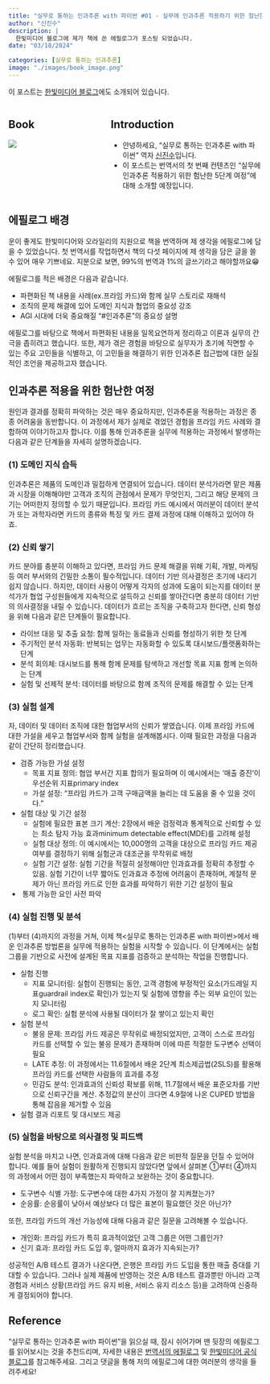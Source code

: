```yaml
---
title: "실무로 통하는 인과추론 with 파이썬 #01 - 실무에 인과추론 적용하기 위한 험난한 여정"
author: "신진수"
description: |
  한빛미디어 블로그에 제가 책에 쓴 에필로그가 포스팅 되었습니다.
date: "03/18/2024"

categories: [실무로 통하는 인과추론]
image: "./images/book_image.png"
---
```


이 포스트는 [한빛미디어 블로그](https://www.hanbit.co.kr/channel/category/category_view.html?cms_code=CMS8017671681)에도 소개되어 있습니다.

::: columns
::: {.column width="30%"}
## Book
[![](https://image.yes24.com/goods/125196916/XL)](https://www.yes24.com/Product/Goods/125196916)
:::

:::{.column width="5%"}
:::

::: {.column width="65%"}
## Introduction
- 안녕하세요, "실무로 통하는 인과추론 with 파이썬" 역자 [신진수](https://www.linkedin.com/in/jinsoo-shin-436060162/)입니다.
- 이 포스트는 번역서의 첫 번째 컨텐츠인 "실무에 인과추론 적용하기 위한 험난한 5단계 여정"에 대해 소개할 예정입니다.
:::
:::


## 에필로그 배경
운이 좋게도 한빛미디어와 오라일리의 지원으로 책을 번역하며 제 생각을 에필로그에 담을 수 있었습니다. 첫 번역서를 작업하면서 책의 다섯 페이지에 제 생각을 담은 글을 쓸 수 있어 매우 기쁘네요. 지분으로 보면, 99%의 번역과 1%의 글쓰기라고 해야할까요😁

에필로그를 적은 배경은 다음과 같습니다.

- 파편화된 책 내용을 사례(ex.프라임 카드)와 함께 실무 스토리로 재해석
- 조직의 문제 해결에 있어 도메인 지식과 협업의 중요성 강조
- AGI 시대에 더욱 중요해질 "#인과추론"의 중요성 설명

에필로그를 바탕으로 책에서 파편화된 내용을 일목요연하게 정리하고 이론과 실무의 간극을 좁히려고 했습니다. 또한, 제가 겪은 경험을 바탕으로 실무자가 초기에 직면할 수 있는 주요 고민들을 식별하고, 이 고민들을 해결하기 위한 인과추론 접근법에 대한 실질적인 조언을 제공하고자 했습니다.


## 인과추론 적용을 위한 험난한 여정
원인과 결과를 정확히 파악하는 것은 매우 중요하지만, 인과추론을 적용하는 과정은 종종 어려움을 동반합니다. 이 과정에서 제가 실제로 겪었던 경험을 프라임 카드 사례와 결합하여 이야기하고자 합니다. 이를 통해 인과추론을 실무에 적용하는 과정에서 발생하는 다음과 같은 단계들을 자세히 설명하겠습니다.


### (1) 도메인 지식 습득
인과추론은 제품의 도메인과 밀접하게 연결되어 있습니다. 데이터 분석가라면 맡은 제품과 시장을 이해해야만 고객과 조직의 관점에서 문제가 무엇인지, 그리고 해당 문제의 크기는 어떠한지 정의할 수 있기 때문입니다. 프라임 카드 예시에서 여러분이 데이터 분석가 또는 과학자라면 카드의 종류와 특징 및 카드 결제 과정에 대해 이해하고 있어야 하죠.


### (2) 신뢰 쌓기
카드 분야를 충분히 이해하고 있다면, 프라임 카드 문제 해결을 위해 기획, 개발, 마케팅 등 여러 부서와의 긴밀한 소통이 필수적입니다. 데이터 기반 의사결정은 초기에 내리기 쉽지 않습니다. 하지만, 데이터 사용이 어떻게 각자의 성과에 도움이 되는지를 데이터 분석가가 협업 구성원들에게 지속적으로 설득하고 신뢰를 쌓아간다면 충분히 데이터 기반의 의사결정을 내릴 수 있습니다. 데이터가 흐르는 조직을 구축하고자 한다면, 신뢰 형성을 위해 다음과 같은 단계들이 필요합니다.

- 라이브 대응 및 추출 요청: 함께 일하는 동료들과 신뢰를 형성하기 위한 첫 단계
- 주기적인 분석 자동화: 반복되는 업무는 자동화할 수 있도록 대시보드/플랫폼화하는 단계
- 분석 회의체: 대시보드를 통해 함께 문제를 탐색하고 개선할 목표 지표 함께 논의하는 단계
- 실험 및 선제적 분석: 데이터를 바탕으로 함께 조직의 문제를 해결할 수 있는 단계


### (3) 실험 설계
자, 데이터 및 데이터 조직에 대한 협업부서의 신뢰가 쌓였습니다. 이제 프라임 카드에 대한 가설을 세우고 협업부서와 함께 실험을 설계해봅시다. 이때 필요한 과정을 다음과 같이 간단히 정리했습니다.

- 검증 가능한 가설 설정
  - 목표 지표 정의: 협업 부서간 지표 합의가 필요하며 이 예시에서는 ‘매출 증진’이 우선순위 지표primary index
  - 가설 설정: “프라임 카드가 고객 구매금액을 늘리는 데 도움을 줄 수 있을 것이다.”

- 실험 대상 및 기간 설정
  - 실험에 필요한 표본 크기 계산: 2장에서 배운 검정력과 통계적으로 신뢰할 수 있는 최소 탐지 가능 효과minimum detectable effect(MDE)를 고려해 설정
  - 실험 대상 정의: 이 예시에서는 10,000명의 고객을 대상으로 프라임 카드 제공 여부를 결정하기 위해 실험군과 대조군을 무작위로 배정
  - 실험 기간 설정: 실험 기간을 적절히 설정해야만 인과효과를 정확히 추정할 수 있음. 실험 기간이 너무 짧아도 인과효과 추정에 어려움이 존재하며, 계절적 문제가 아닌 프라임 카드로 인한 효과를 파악하기 위한 기간 설정이 필요

-  통제 가능한 요인 사전 파악


### (4) 실험 진행 및 분석
(1)부터 (4)까지의 과정을 거쳐, 이제 책<실무로 통하는 인과추론 with 파이썬>에서 배운 인과추론 방법론을 실무에 적용하는 실험을 시작할 수 있습니다. 이 단계에서는 실험 그룹을 기반으로 사전에 설계된 목표 지표를 검증하고 분석하는 작업을 진행합니다.

- 실험 진행
  - 지표 모니터링: 실험이 진행되는 동안, 고객 경험에 부정적인 요소(가드레일 지표guardrail index로 확인)가 있는지 및 실험에 영향을 주는 외부 요인이 있는지 모니터링
  - 로그 확인: 실험 분석에 사용될 데이터가 잘 쌓이고 있는지 확인

- 실험 분석
  - 불응 문제: 프라임 카드 제공은 무작위로 배정되었지만, 고객이 스스로 프라임 카드를 선택할 수 있는 불응 문제가 존재하며 이에 따른 적절한 도구변수 선택이 필요
  - LATE 추정: 이 과정에서는 11.6절에서 배운 2단계 최소제곱법(2SLS)를 활용해 프라임 카드를 선택한 사람들의 효과를 추정
  - 민감도 분석: 인과효과의 신뢰성 확보를 위해, 11.7절에서 배운 표준오차를 기반으로 신뢰구간을 계산. 추정값의 분산이 크다면 4.9절에 나온 CUPED 방법을 통해 잡음을 제거할 수 있음

- 실험 결과 리포트 및 대시보드 제공


### (5) 실험을 바탕으로 의사결정 및 피드백
실험 분석을 마치고 나면, 인과효과에 대해 다음과 같은 비판적 질문을 던질 수 있어야 합니다. 예를 들어 실험이 원활하게 진행되지 않았다면 앞에서 살펴본 ①부터 ④까지의 과정에서 어떤 점이 부족했는지 파악하고 보완하는 것이 중요합니다.

- 도구변수 식별 가정: 도구변수에 대한 4가지 가정이 잘 지켜졌는가?
- 순응률: 순응률이 낮아서 예상보다 더 많은 표본이 필요했던 것은 아닌가?

또한, 프라임 카드의 개선 가능성에 대해 다음과 같은 질문을 고려해볼 수 있습니다.

- 개인화: 프라임 카드가 특히 효과적이었던 고객 그룹은 어떤 그룹인가?
- 신기 효과: 프라임 카드 도입 후, 얼마까지 효과가 지속되는가?

성공적인 A/B 테스트 결과가 나온다면, 은행은 프라임 카드 도입을 통한 매출 증대를 기대할 수 있습니다. 그러나 실제 제품에 반영하는 것은 A/B 테스트 결과뿐만 아니라 고객 경험과 서비스 상황(프라임 카드 유지 비용, 서비스 유지 리소스 등)을 고려하여 신중하게 결정되어야 합니다.


## Reference
"실무로 통하는 인과추론 with 파이썬"을 읽으실 때, 잠시 쉬어가며 맨 뒷장의 에필로그를 읽어보시는 것을 추천드리며, 자세한 내용은 [번역서의 에필로그](https://product.kyobobook.co.kr/detail/S000212577153) 및 [한빛미디어 공식 블로그](https://www.hanbit.co.kr/channel/category/category_view.html?cms_code=CMS8017671681)를 참고해주세요. 그리고 댓글을 통해 저의 에필로그에 대한 여러분의 생각을 들려주세요!
